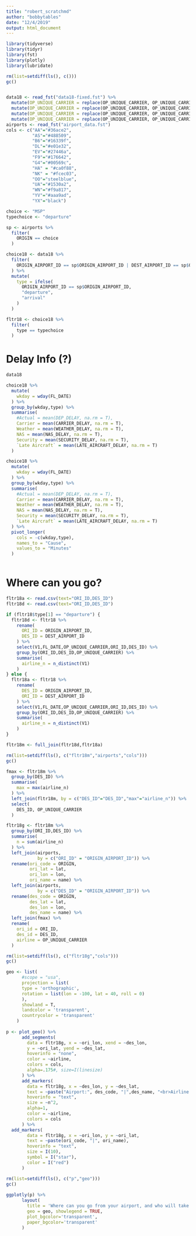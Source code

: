 ```yaml
---
title: "robert_scratchmd"
author: "bobbytables"
date: "12/4/2019"
output: html_document
---
```


```r
library(tidyverse)
library(tidyr)
library(fst)
library(plotly)
library(lubridate)
```


```r
rm(list=setdiff(ls(), c()))
gc()


data18 <- read_fst("data18-fixed.fst") %>% 
  mutate(OP_UNIQUE_CARRIER = replace(OP_UNIQUE_CARRIER, OP_UNIQUE_CARRIER == "9E", "DL")) %>% 
  mutate(OP_UNIQUE_CARRIER = replace(OP_UNIQUE_CARRIER, OP_UNIQUE_CARRIER == "VX", "AS")) %>% 
  mutate(OP_UNIQUE_CARRIER = replace(OP_UNIQUE_CARRIER, OP_UNIQUE_CARRIER == "MQ", "AA")) %>% 
  mutate(OP_UNIQUE_CARRIER = replace(OP_UNIQUE_CARRIER, OP_UNIQUE_CARRIER == "OH", "AA"))
airports <- read_fst("airport_data.fst")
cols <- c("AA"="#36ace2",
          "AS"="#488509",
          "B6"="#16339f",
          "DL"="#e01e32",
          "EV"="#27446a",
          "F9"="#176642",
          "G4"="#00569c",
          "HA" = "#ca0f88",
          "NK" = "#fcec03",
          "OO"="steelblue",
          "UA"="#1530a2",
          "WN"="#f9a817",
          "YV"="#aaa9ad",
          "YX"="black")
```


```r
choice <- "MSP"
typechoice <- "departure"
```


```r
sp <- airports %>% 
  filter(
    ORIGIN == choice
  )

choice18 <- data18 %>% 
  filter(
    ORIGIN_AIRPORT_ID == sp$ORIGIN_AIRPORT_ID | DEST_AIRPORT_ID == sp$ORIGIN_AIRPORT_ID
  ) %>% 
  mutate(
    type = ifelse(
      ORIGIN_AIRPORT_ID == sp$ORIGIN_AIRPORT_ID,
      "departure",
      "arrival"
    )
  )

fltr18 <- choice18 %>% 
  filter(
    type == typechoice
  )
```

# Delay Info (?)

```r
data18
```


```r
choice18 %>% 
  mutate(
    wkday = wday(FL_DATE)
  ) %>% 
  group_by(wkday,type) %>% 
  summarise(
    #Actual = mean(DEP_DELAY, na.rm = T),
    Carrier = mean(CARRIER_DELAY, na.rm = T),
    Weather = mean(WEATHER_DELAY, na.rm = T),
    NAS = mean(NAS_DELAY, na.rm = T),
    Security = mean(SECURITY_DELAY, na.rm = T),
    `Late Aircraft` = mean(LATE_AIRCRAFT_DELAY, na.rm = T)
  )
```

```r
choice18 %>% 
  mutate(
    wkday = wday(FL_DATE)
  ) %>% 
  group_by(wkday,type) %>% 
  summarise(
    #Actual = mean(DEP_DELAY, na.rm = T),
    Carrier = mean(CARRIER_DELAY, na.rm = T),
    Weather = mean(WEATHER_DELAY, na.rm = T),
    NAS = mean(NAS_DELAY, na.rm = T),
    Security = mean(SECURITY_DELAY, na.rm = T),
    `Late Aircraft` = mean(LATE_AIRCRAFT_DELAY, na.rm = T)
  ) %>% 
  pivot_longer(
    cols = -c(wkday,type),
    names_to = "Cause",
    values_to = "Minutes"
  )
  
```


# Where can you go?

```r
fltr18a <- read.csv(text="ORI_ID,DES_ID")
fltr18d <- read.csv(text="ORI_ID,DES_ID")

if (fltr18$type[1] == "departure") {
  fltr18d <- fltr18 %>% 
    rename(
      ORI_ID = ORIGIN_AIRPORT_ID,
      DES_ID = DEST_AIRPORT_ID
    ) %>% 
    select(V1,FL_DATE,OP_UNIQUE_CARRIER,ORI_ID,DES_ID) %>% 
    group_by(ORI_ID,DES_ID,OP_UNIQUE_CARRIER) %>% 
    summarise(
      airline_n = n_distinct(V1)
    ) 
} else {
  fltr18a <- fltr18 %>% 
    rename(
      DES_ID = ORIGIN_AIRPORT_ID,
      ORI_ID = DEST_AIRPORT_ID
    ) %>% 
    select(V1,FL_DATE,OP_UNIQUE_CARRIER,ORI_ID,DES_ID) %>% 
    group_by(ORI_ID,DES_ID,OP_UNIQUE_CARRIER) %>% 
    summarise(
      airline_n = n_distinct(V1)
    ) 
}

fltr18m <- full_join(fltr18d,fltr18a)

rm(list=setdiff(ls(), c("fltr18m","airports","cols")))
gc()

fmax <- fltr18m %>% 
  group_by(DES_ID) %>% 
  summarise(
    max = max(airline_n)
  ) %>% 
  left_join(fltr18m, by = c("DES_ID"="DES_ID","max"="airline_n")) %>% 
  select(
    DES_ID, OP_UNIQUE_CARRIER
  )

fltr18g <- fltr18m %>% 
  group_by(ORI_ID,DES_ID) %>% 
  summarise(
    n = sum(airline_n)
  ) %>% 
  left_join(airports,
            by = c("ORI_ID" = "ORIGIN_AIRPORT_ID")) %>% 
  rename(ori_code = ORIGIN,
         ori_lat = lat,
         ori_lon = lon,
         ori_name = name) %>% 
  left_join(airports,
            by = c("DES_ID" = "ORIGIN_AIRPORT_ID")) %>% 
  rename(des_code = ORIGIN,
         des_lat = lat,
         des_lon = lon,
         des_name = name) %>% 
  left_join(fmax) %>% 
  rename(
    ori_id = ORI_ID,
    des_id = DES_ID,
    airline = OP_UNIQUE_CARRIER
  )

rm(list=setdiff(ls(), c("fltr18g","cols")))
gc()

geo <- list(
      #scope = "usa",
      projection = list(
      type = 'orthographic',
      rotation = list(lon = -100, lat = 40, roll = 0)
      ),
      showland = T,
      landcolor = 'transparent',
      countrycolor = 'transparent'
    )
    
p <- plot_geo() %>%
      add_segments(
        data = fltr18g, x = ~ori_lon, xend = ~des_lon,
        y = ~ori_lat, yend = ~des_lat,
        hoverinfo = "none",
        color = ~airline,
        colors = cols,
        alpha=.175#, size=I(linesize)
      ) %>% 
      add_markers(
        data = fltr18g, x = ~des_lon, y = ~des_lat, 
        text = ~paste("Airport:", des_code, "|",des_name, "<br>Airline with most flights:", airline), 
        hoverinfo = "text",
        size = ~n^2, 
        alpha=1,
        color = ~airline,
        colors = cols
      ) %>% 
  add_markers(
        data = fltr18g, x = ~ori_lon, y = ~ori_lat, 
        text = ~paste(ori_code, "|", ori_name), 
        hoverinfo = "text",
        size = I(10),
        symbol = I("star"),
        color = I("red")
      )

rm(list=setdiff(ls(), c("p","geo")))
gc()
    
ggplotly(p) %>% 
      layout(
        title = 'Where can you go from your airport, and who will take you there?',
        geo = geo, showlegend = TRUE,
        plot_bgcolor='transparent',
        paper_bgcolor='transparent'
      )
```


